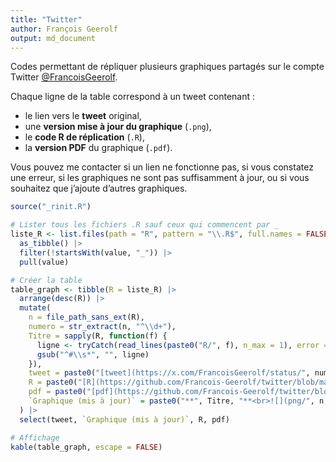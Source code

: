 ```yaml
---
title: "Twitter"
author: François Geerolf
output: md_document
---
```


Codes permettant de répliquer plusieurs graphiques partagés sur le compte Twitter [@FrancoisGeerolf](https://twitter.com/FrancoisGeerolf).

Chaque ligne de la table correspond à un tweet contenant :

- le lien vers le **tweet** original,
- une **version mise à jour du graphique** (`.png`),
- le **code R de réplication** (`.R`),
- la **version PDF** du graphique (`.pdf`).

Vous pouvez me contacter si un lien ne fonctionne pas, si vous constatez une erreur, si les graphiques ne sont pas suffisamment à jour, ou si vous souhaitez que j’ajoute d’autres graphiques.


```r
source("_rinit.R")

# Lister tous les fichiers .R sauf ceux qui commencent par _
liste_R <- list.files(path = "R", pattern = "\\.R$", full.names = FALSE) |>
  as_tibble() |>
  filter(!startsWith(value, "_")) |>
  pull(value)

# Créer la table
table_graph <- tibble(R = liste_R) |>
  arrange(desc(R)) |>
  mutate(
    n = file_path_sans_ext(R),
    numero = str_extract(n, "^\\d+"),
    Titre = sapply(R, function(f) {
      ligne <- tryCatch(read_lines(paste0("R/", f), n_max = 1), error = function(e) "")
      gsub("^#\\s*", "", ligne)
    }),
    tweet = paste0("[tweet](https://x.com/FrancoisGeerolf/status/", numero, ")"),
    R = paste0("[R](https://github.com/Francois-Geerolf/twitter/blob/main/R/", n, ".R)"),
    pdf = paste0("[pdf](https://github.com/Francois-Geerolf/twitter/blob/main/pdf/", n, ".pdf)"),
    `Graphique (mis à jour)` = paste0("**", Titre, "**<br>![](png/", n, ".png)")
  ) |>
  select(tweet, `Graphique (mis à jour)`, R, pdf)

# Affichage
kable(table_graph, escape = FALSE)
```

